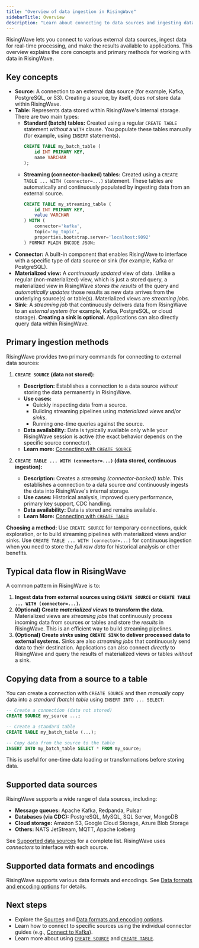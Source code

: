 ```yaml
---
title: "Overview of data ingestion in RisingWave"
sidebarTitle: Overview
description: "Learn about connecting to data sources and ingesting data into RisingWave."
---
```

RisingWave lets you connect to various external data sources, ingest data for real-time processing, and make the results available to applications. This overview explains the core concepts and primary methods for working with data in RisingWave.

## Key concepts

*   **Source:** A connection to an external data source (for example, Kafka, PostgreSQL, or S3). Creating a source, by itself, does *not* store data within RisingWave.
*   **Table:** Represents data stored within RisingWave's internal storage. There are two main types:
    *   **Standard (batch) tables:** Created using a regular `CREATE TABLE` statement *without* a `WITH` clause. You populate these tables manually (for example, using `INSERT` statements).
        ```sql
        CREATE TABLE my_batch_table (
            id INT PRIMARY KEY,
            name VARCHAR
        );
        ```
    *   **Streaming (connector-backed) tables:** Created using a `CREATE TABLE ... WITH (connector=...)` statement.  These tables are automatically and continuously populated by ingesting data from an external source.
        ```sql
        CREATE TABLE my_streaming_table (
            id INT PRIMARY KEY,
            value VARCHAR
        ) WITH (
            connector='kafka',
            topic='my_topic',
            properties.bootstrap.server='localhost:9092'
        ) FORMAT PLAIN ENCODE JSON;
        ```
*   **Connector:** A built-in component that enables RisingWave to interface with a specific type of data source or sink (for example, Kafka or PostgreSQL).
*   **Materialized view:**  A *continuously updated* view of data.  Unlike a regular (non-materialized) view, which is just a stored query, a materialized view in RisingWave *stores the results* of the query and *automatically updates* those results as new data arrives from the underlying source(s) or table(s). Materialized views are *streaming jobs*.
*   **Sink:**  A *streaming job* that continuously delivers data from RisingWave to an *external system* (for example, Kafka, PostgreSQL, or cloud storage).  **Creating a sink is optional.** Applications can also directly query data within RisingWave.

## Primary ingestion methods

RisingWave provides two primary commands for connecting to external data sources:

1.  **`CREATE SOURCE` (data not stored):**

    *   **Description:** Establishes a connection to a data source *without* storing the data permanently in RisingWave.
    *   **Use cases:**
        *   Quickly inspecting data from a source.
        *   Building streaming pipelines using *materialized views* and/or *sinks*.
        *   Running one-time queries against the source.
    *   **Data availability:** Data is typically available only while your RisingWave session is active (the exact behavior depends on the specific source connector).
    *   **Learn more:** [Connecting with `CREATE SOURCE`](/ingestion/getting-started/connect-with-create-source)

2.  **`CREATE TABLE ... WITH (connector=...)` (data stored, continuous ingestion):**

    *   **Description:** Creates a *streaming (connector-backed) table*. This establishes a connection to a data source *and* continuously ingests the data into RisingWave's internal storage.
    *   **Use cases:** Historical analysis, improved query performance, primary key support, CDC handling.
    *   **Data availability:** Data is stored and remains available.
    *   **Learn More:** [Connecting with `CREATE TABLE`](/ingestion/getting-started/connect-with-create-table)

**Choosing a method:** Use `CREATE SOURCE` for temporary connections, quick exploration, or to build streaming pipelines with materialized views and/or sinks. Use `CREATE TABLE ... WITH (connector=...)` for continuous ingestion when you need to store the *full raw data* for historical analysis or other benefits.

## Typical data flow in RisingWave

A common pattern in RisingWave is to:

1.  **Ingest data from external sources using `CREATE SOURCE` or `CREATE TABLE ... WITH (connector=...)`.**
2.  **(Optional) Create *materialized views* to transform the data.** Materialized views are *streaming jobs* that continuously process incoming data from sources or tables and store the *results* in RisingWave. This is an efficient way to build streaming pipelines.
3.  **(Optional) Create *sinks* using `CREATE SINK` to deliver processed data to external systems.** Sinks are also *streaming jobs* that continuously send data to their destination. Applications can also connect *directly* to RisingWave and query the results of materialized views or tables *without* a sink.

## Copying data from a source to a table

You can create a connection with `CREATE SOURCE` and then *manually* copy data into a *standard (batch) table* using `INSERT INTO ... SELECT`:

```sql
-- Create a connection (data not stored)
CREATE SOURCE my_source ...;

-- Create a standard table
CREATE TABLE my_batch_table (...);

-- Copy data from the source to the table
INSERT INTO my_batch_table SELECT * FROM my_source;
```

This is useful for one-time data loading or transformations before storing data. 

## Supported data sources

RisingWave supports a wide range of data sources, including:

*   **Message queues:** Apache Kafka, Redpanda, Pulsar
*   **Databases (via CDC):** PostgreSQL, MySQL, SQL Server, MongoDB
*   **Cloud storage:** Amazon S3, Google Cloud Storage, Azure Blob Storage
*   **Others:** NATS JetStream, MQTT, Apache Iceberg

See [Supported data sources](/ingestion/getting-started/sources) for a complete list. RisingWave uses *connectors* to interface with each source.

## Supported data formats and encodings

RisingWave supports various data formats and encodings. See [Data formats and encoding options](/ingestion/getting-started/formats-and-encoding-options) for details.

## Next steps

*   Explore the [Sources](/ingestion/getting-started/sources) and [Data formats and encoding options](/ingestion/getting-started/formats-and-encoding-options).
*   Learn how to connect to specific sources using the individual connector guides (e.g., [Connect to Kafka](/ingestion/sources/kafka)).
*   Learn more about using [`CREATE SOURCE`](/ingestion/getting-started/connect-with-create-source) and [`CREATE TABLE`](/ingestion/getting-started/connect-with-create-table).